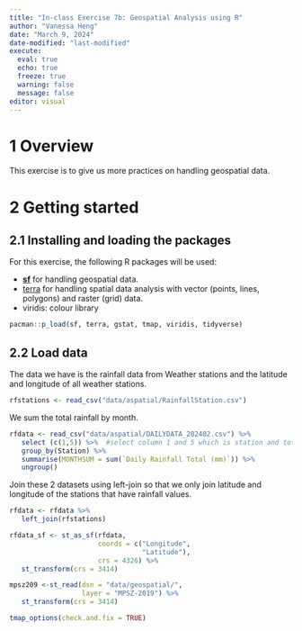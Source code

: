```yaml
---
title: "In-class Exercise 7b: Geospatial Analysis using R"
author: "Vanessa Heng"
date: "March 9, 2024"
date-modified: "last-modified"
execute:
  eval: true
  echo: true
  freeze: true
  warning: false
  message: false
editor: visual
---
```


# 1 Overview

This exercise is to give us more practices on handling geospatial data.

# 2 Getting started

## 2.1 Installing and loading the packages

For this exercise, the following R packages will be used:

-   [**sf**](https://cran.r-project.org/web/packages/sf/) for handling geospatial data.
-   [terra](https://cran.r-project.org/web/packages/terra/) for handling spatial data analysis with vector (points, lines, polygons) and raster (grid) data.
-   viridis: colour library

```r
pacman::p_load(sf, terra, gstat, tmap, viridis, tidyverse)
```

## 2.2 Load data

The data we have is the rainfall data from Weather stations and the latitude and longitude of all weather stations.

```r
rfstations <- read_csv("data/aspatial/RainfallStation.csv")
```
We sum the total rainfall by month.
```r
rfdata <- read_csv("data/aspatial/DAILYDATA_202402.csv") %>% 
   select (c(1,5)) %>%  #select column 1 and 5 which is station and total rainfall
   group_by(Station) %>% 
   summarise(MONTHSUM = sum(`Daily Rainfall Total (mm)`)) %>% 
   ungroup()
```

Join these 2 datasets using left-join so that we only join latitude and longitude of the stations that have rainfall values.

```r
rfdata <- rfdata %>% 
   left_join(rfstations)

```

```r
rfdata_sf <- st_as_sf(rfdata, 
                      coords = c("Longitude",
                                 "Latitude"),
                      crs = 4326) %>% 
   st_transform(crs = 3414)
```

```r
mpsz209 <-st_read(dsn = "data/geospatial/", 
                  layer = "MPSZ-2019") %>% 
   st_transform(crs = 3414)
```

```r
tmap_options(check.and.fix = TRUE)

```